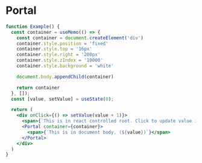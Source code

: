 
# Portal

<Documenter component={Portal}>

```jsx preview
function Example() {
  const container = useMemo(() => {
    const container = document.createElement('div')
    container.style.position = 'fixed'
    container.style.top = '16px'
    container.style.right = '200px'
    container.style.zIndex = '10000'
    container.style.background = 'white'

    document.body.appendChild(container)

    return container
  }, []);
  const [value, setValue] = useState(0);

  return (
    <div onClick={() => setValue(value + 1)}>
      <span>{`This is in react controlled root. Click to update value in portal.`}</span>
      <Portal container={container}>
        <span>{`This is in document body. (${value})`}</span>
      </Portal>
    </div>
  )
}
```

</Documenter>

